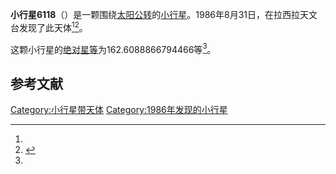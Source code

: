 {{Infobox planet
| bgcolour = #FFFFC0
| name = 6118
| symbol = 
| image = 
| caption = 
| discovery = yes
| discovery_ref = 
| discoverer = {{link-en|亨利·德波鸿诺|Henri Debehogne}}
| discovery_site = [[拉西拉天文台|拉西拉天文台]] 
| discovered = 1986年8月31日
| designations = yes
| mp_name = 
| named_after = 
| alt_names = 1986 QX3/ 1977 DE2
| mp_category = [[主带小行星|主带小行星]]
| orbit_ref = <ref name="a">[http://ssd.jpl.nasa.gov/sbdb.cgi?sstr=6118 6118] {{Wayback|url=http://ssd.jpl.nasa.gov/sbdb.cgi?sstr=6118 |date=20200820210553 }}，小行星數據庫瀏覽器（JPL Small-Body Database Browser）－[[美国国家航空航天局|美国国家航空航天局]]喷气推进实验室</ref>
| epoch = 2456400.5 (2013年4月18日更新)
| aphelion = {{convert|2.865688276004386|AU|km|3|abbr=on|lk=out}}
| perihelion = {{convert|2.087059837836719|AU|km|3|abbr=on}}
| semimajor = {{convert|2.476374056920553|AU|km|3|abbr=on}}
| eccentricity = 0.157211395
| period = 1423.386345 [[日|日]]<br />3.9[[儒略年|儒略年]]
| avg_speed = 
| inclination = 3.565519907510313
| asc_node = 115.6622532810216
| mean_anomaly = 
| arg_peri = 162.6088866794466
| satellites = 
| physical_characteristics = yes
| dimensions = 
| mass = 
| density = 
| surface_grav = 
| escape_velocity = 
| sidereal_day = 
| axial_tilt = 
| pole_ecliptic_lat = 
| pole_ecliptic_lon = 
| albedo = 
| temperatures= 
| temp_name1 = 
| mean_temp_1 = 
| max_temp_1 = 
| temp_name2 = 
| max_temp_2 = 
| spectral_type = 
| abs_magnitude = 162.6088866794466
}}

'''小行星6118'''（{{lang-en|6118}}）是一颗围绕[[太阳|太阳]][[公转|公转]]的[[小行星|小行星]]。1986年8月31日，{{link-en|亨利·德波鸿诺|Henri Debehogne}}在拉西拉天文台发现了此天体<ref name="a" /><ref>{{cite news|title=小行星列表|url=http://cfa-www.harvard.edu/iau/lists/NumberedMPs.txt|accessdate=2013-07-08|newspaper=哈佛大学|archive-date=2008-05-17|archive-url=https://web.archive.org/web/20080517010638/http://cfa-www.harvard.edu/iau/lists/NumberedMPs.txt|dead-url=no}}</ref>。

这颗小行星的[[绝对星等|绝对星等]]为162.6088866794466等<ref name="a" />。

==参考文献==
{{reflist}}
{{Minor Planet Number|[[小行星6117|小行星6117]]|[[小行星6119|小行星6119]]}}

{{小天体}}

[[Category:小行星带天体|Category:小行星带天体]]
[[Category:1986年发现的小行星|Category:1986年发现的小行星]]

{{asteroid-stub}}